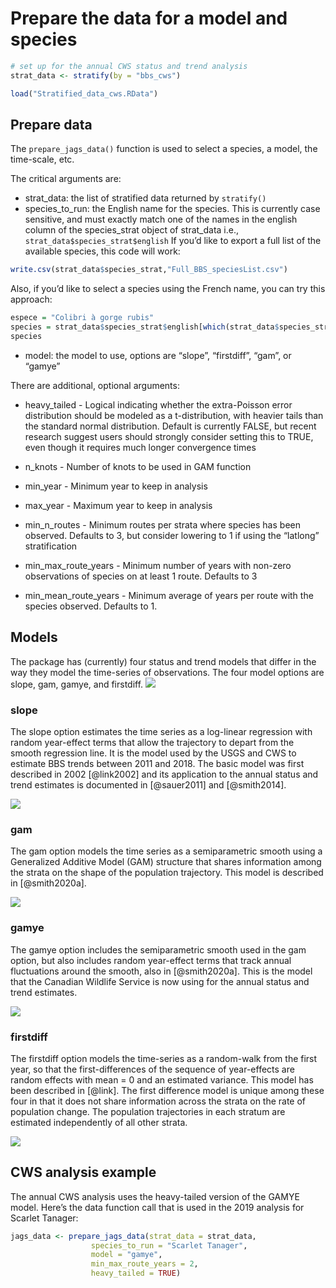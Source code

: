 # Prepare the data for a model and species {#DataPrep}

```r
# set up for the annual CWS status and trend analysis
strat_data <- stratify(by = "bbs_cws")
```

```r
load("Stratified_data_cws.RData")
```

## Prepare data

The `prepare_jags_data()` function is used to select a species, a model, the time-scale, etc.

The critical arguments are:

-  strat_data: the list of stratified data returned by `stratify()`
-  species_to_run: the English name for the species. This is currently case sensitive, and must exactly match one of the names in the english column of the species_strat object of strat_data i.e., `strat_data$species_strat$english`
    If you'd like to export a full list of the available species, this code will work:
    
```r
write.csv(strat_data$species_strat,"Full_BBS_speciesList.csv")
```

Also, if you'd like to select a species using the French name, you can try this approach:

```r
espece = "Colibri à gorge rubis"
species = strat_data$species_strat$english[which(strat_data$species_strat$french == espece)]
species
```

-  model: the model to use, options are "slope", "firstdiff", "gam", or "gamye"

There are additional, optional arguments:

- heavy_tailed - Logical indicating whether the extra-Poisson error distribution should be modeled as a t-distribution, with heavier tails than the standard normal distribution. Default is currently FALSE, but recent research suggest users should strongly consider setting this to TRUE, even though it requires much longer convergence times

-  n_knots - Number of knots to be used in GAM function

-  min_year - Minimum year to keep in analysis

-  max_year - Maximum year to keep in analysis

-  min_n_routes - Minimum routes per strata where species has been observed. Defaults to 3, but consider lowering to 1 if using the "latlong" stratification

-  min_max_route_years - Minimum number of years with non-zero observations of species on at least 1 route. Defaults to 3

-  min_mean_route_years - Minimum average of years per route with the species observed. Defaults to 1.


## Models

The package has (currently) four status and trend models that differ in the way they model the time-series of observations. The four model options are slope, gam, gamye, and firstdiff. <img src="images/AMKE_all.png"/>

### slope

The slope option estimates the time series as a log-linear regression with random year-effect terms that allow the trajectory to depart from the smooth regression line. It is the model used by the USGS and CWS to estimate BBS trends between 2011 and 2018. The basic model was first described in 2002 [@link2002] and its application to the annual status and trend estimates is documented in [@sauer2011] and [@smith2014].

<img src="images/AMKE_slope.png"/>

### gam

The gam option models the time series as a semiparametric smooth using a Generalized Additive Model (GAM) structure that shares information among the strata on the shape of the population trajectory. This model is described in [@smith2020a].

<img src="images/AMKE_gam.png"/>

### gamye

The gamye option includes the semiparametric smooth used in the gam option, but also includes random year-effect terms that track annual fluctuations around the smooth, also in [@smith2020a]. This is the model that the Canadian Wildlife Service is now using for the annual status and trend estimates.

<img src="images/AMKE_gamye.png"/>

### firstdiff

The firstdiff option models the time-series as a random-walk from the first year, so that the first-differences of the sequence of year-effects are random effects with mean = 0 and an estimated variance. This model has been described in [@link]. The first difference model is unique among these four in that it does not share information across the strata on the rate of population change. The population trajectories in each stratum are estimated independently of all other strata.

<img src="images/AMKE_firstdiff.png"/>

## CWS analysis example

The annual CWS analysis uses the heavy-tailed version of the GAMYE model. Here's the data function call that is used in the 2019 analysis for Scarlet Tanager:
```r
jags_data <- prepare_jags_data(strat_data = strat_data,
                  species_to_run = "Scarlet Tanager",
                  model = "gamye",
                  min_max_route_years = 2,
                  heavy_tailed = TRUE)

```
